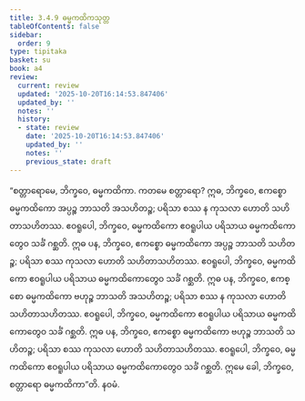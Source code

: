 ```yaml
---
title: 3.4.9 ဓမ္မကထိကသုတ္တ
tableOfContents: false
sidebar:
  order: 9
type: tipitaka
basket: su
book: a4
review:
  current: review
  updated: '2025-10-20T16:14:53.847406'
  updated_by: ''
  notes: ''
  history:
  - state: review
    date: '2025-10-20T16:14:53.847406'
    updated_by: ''
    notes: ''
    previous_state: draft
---
```



<DynamicBreadcrumb />


<ReviewStatus review={frontmatter.review} showDetails={true} />

<HypothesisAnnotation frontmatter={frontmatter} />

<Division number="139" book="a4" e="ch" v="15" p="455">

<Paragraph number="872" book="a4">
“စတ္တာရောမေ, ဘိက္ခဝေ, ဓမ္မကထိကာ. ကတမေ စတ္တာရော? ဣဓ, ဘိက္ခဝေ, ဧကစ္စော ဓမ္မကထိကော အပ္ပဉ္စ ဘာသတိ အသဟိတဉ္စ; ပရိသာ စဿ န ကုသလာ ဟောတိ သဟိတာသဟိတဿ. ဧဝရူပေါ, ဘိက္ခဝေ, ဓမ္မကထိကော ဧဝရူပါယ ပရိသာယ ဓမ္မကထိကောတွေဝ သင်္ခံ ဂစ္ဆတိ.
</Paragraph>

<Paragraph number="873" book="a4">
ဣဓ ပန, ဘိက္ခဝေ, ဧကစ္စော ဓမ္မကထိကော အပ္ပဉ္စ ဘာသတိ သဟိတဉ္စ; ပရိသာ စဿ ကုသလာ ဟောတိ သဟိတာသဟိတဿ. ဧဝရူပေါ, ဘိက္ခဝေ, ဓမ္မကထိကော ဧဝရူပါယ ပရိသာယ ဓမ္မကထိကောတွေဝ သင်္ခံ ဂစ္ဆတိ.
</Paragraph>

<Paragraph number="874" book="a4">
ဣဓ ပန, ဘိက္ခဝေ, ဧကစ္စော ဓမ္မကထိကော ဗဟုဉ္စ ဘာသတိ အသဟိတဉ္စ; ပရိသာ စဿ န ကုသလာ ဟောတိ သဟိတာသဟိတဿ. ဧဝရူပေါ, ဘိက္ခဝေ, ဓမ္မကထိကော ဧဝရူပါယ ပရိသာယ ဓမ္မကထိကောတွေဝ သင်္ခံ ဂစ္ဆတိ.
</Paragraph>

<Paragraph number="875" book="a4">
ဣဓ ပန, ဘိက္ခဝေ, ဧကစ္စော ဓမ္မကထိကော ဗဟုဉ္စ ဘာသတိ သဟိတဉ္စ; ပရိသာ စဿ ကုသလာ ဟောတိ သဟိတာသဟိတဿ. ဧဝရူပေါ, ဘိက္ခဝေ, ဓမ္မကထိကော ဧဝရူပါယ ပရိသာယ ဓမ္မကထိကောတွေဝ သင်္ခံ ဂစ္ဆတိ. ဣမေ ခေါ, ဘိက္ခဝေ, စတ္တာရော ဓမ္မကထိကာ”တိ.

</Paragraph>
</Division>

<Paragraph number="876" type="center" book="a4">
နဝမံ.
</Paragraph>